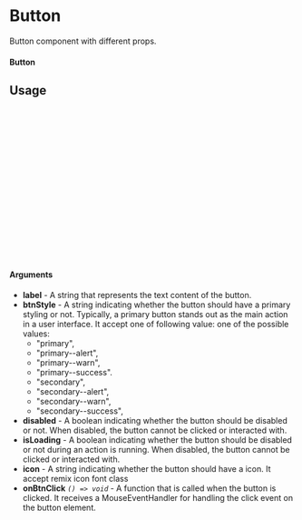 
<Meta of={ButtonStory} title="Button" />

# Button

Button component with different props.

#### Button

<Canvas of={ButtonStory.Primary} />

## Usage

```ts
import Button from '@/components/button/Button.tsx;

const Button = () => {
  return (
      <Button
        onBtnClick={(event: React.MouseEvent) => {
            alert('You clicked that button!');
        }}
        btnStyle='primary'
        type="submit"
        label='Btn Example'
        disabled=false
        isLoading=false
      />
  );
};

export default Button;
```

#### Arguments
- **label** - A string that represents the text content of the button.
- **btnStyle** -  A string indicating whether the button should have a primary styling or not. Typically, a primary button stands out as the main action in a user interface. It accept one of following value: one of the possible values:
  - "primary",
  - "primary--alert",
  - "primary--warn",
  - "primary--success".
  - "secondary",
  - "secondary--alert",
  - "secondary--warn",
  - "secondary--success",
- **disabled** - A boolean indicating whether the button should be disabled or not. When disabled, the button cannot be clicked or interacted with.
- **isLoading** - A boolean indicating whether the button should be disabled or not during an action is running. When disabled, the button cannot be clicked or interacted with.
- **icon** - A string indicating whether the button should have a icon. It accept remix icon font class
- **onBtnClick** _`() => void`_ - A function that is called when the button is clicked. It receives a MouseEventHandler for handling the click event on the button element.